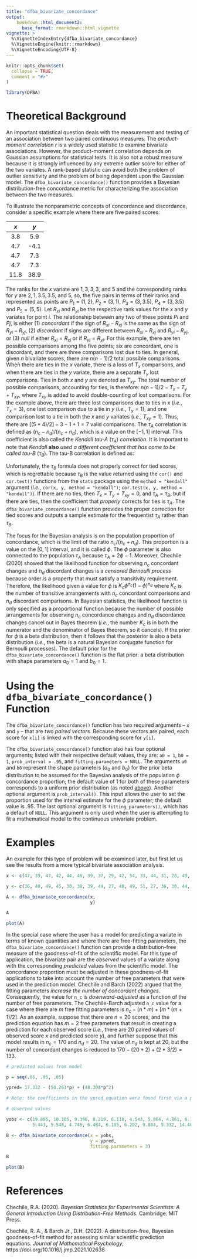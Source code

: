 ```yaml
---
title: "dfba_bivariate_concordance"
output:
    bookdown::html_document2:
      base_format: rmarkdown::html_vignette
vignette: >
  %\VignetteIndexEntry{dfba_bivariate_concordance}
  %\VignetteEngine{knitr::rmarkdown}
  %\VignetteEncoding{UTF-8}
---
```


```r
knitr::opts_chunk$set(
  collapse = TRUE,
  comment = "#>"
)
```

```r
library(DFBA)
```

# Theoretical Background {#phibackground}

An important statistical question deals with the measurement and testing of an association between two paired continuous measures. The *product-moment correlation* $r$ is a widely used statistic to examine bivariate associations. However, the product-moment correlation depends on Gaussian assumptions for statistical tests. It is also not a robust measure because it is strongly influenced by any extreme outlier score for either of the two variates. A rank-based statistic can avoid both the problem of outlier sensitivity and the problem of being dependent upon the Gaussian model. The `dfba_bivariate_concordance()` function provides a Bayesian distribution-free concordance metric for characterizing the association between the two measures.

To illustrate the nonparametric concepts of concordance and discordance, consider a specific example where there are five paired scores:

| $x$  | $y$  |
|:----:|:----:|
| 3.8  | 5.9  |
| 4.7  | -4.1 | 
| 4.7  | 7.3  | 
| 4.7  | 7.3  |
| 11.8 | 38.9 |

The ranks for the $x$ variate are $1, 3, 3, 3$, and $5$ and the corresponding ranks for $y$ are $2, 1, 3.5, 3.5$, and $5$, so, the five pairs in terms of their ranks and represented as points are $P_1 = (1, 2)$, $P_2 = (3, 1)$, $P_3 = (3, 3.5)$, $P_4 = (3, 3.5)$ and $P_5 = (5,5)$. Let $R_{xi}$ and $R_{yi}$ be the respective rank values for the $x$ and $y$ variates for point $i$. The relationship between any two of these points $Pi$ and $Pj$, is either (1) *concordant* if the sign of $R_{xi} - R_{xj}$ is the same as the sign of $R_{yi} - R_{yj}$, (2) *discordant* if signs are different between $R_{xi}-R_{xj}$ and $R_{yi}-R_{yj}$, or (3) *null* if either $R_{xi}=R_{xj}$ or if $R_{yi}=R_{yj}$. For this example, there are ten possible comparisons among the five points; six are concordant, one is discordant, and there are three comparisons lost due to ties. In general, given $n$ bivariate scores, there are $n(n-1)/2$ total possible comparisons. When there are ties in the $x$ variate, there is a loss of $T_x$ comparisons, and when there are ties in the $y$ variate, there are a separate $T_y$ lost comparisons. Ties in both $x$ and $y$ are denoted as $T_{xy}$. The total number of possible comparisons, accounting for ties, is therefore: $n(n-1)/2-T_x-T_y+T_{xy}$, where $T_{xy}$ is added to avoid double-counting of lost comparisons. For the example above, there are three lost comparisons due to ties in $x$ (*i.e.*, $T_x=3$), one lost comparison due to a tie in $y$ (*i.e.*, $T_y=1$), and one comparison lost to a tie in both the $x$ and $y$ variates (*i.e.*, $T_{xy}=1)$. Thus, there are $[(5*4)/2]-3-1+1=7$ valid comparisons. The $\tau_A$ correlation is defined as $(n_c-n_d)/(n_c+n_d)$, which is a value on the $[-1,1]$ interval. This coefficient is also called the *Kendall tau-A* ($\tau_A$) *correlation*. It is important to note that *Kendall* **also** *used a different coefficient that has come to be called tau-B* ($\tau_B$). The tau-B correlation is defined as:

\begin{equation} 
  \tau_B = \frac{n_c-n_d}{\sqrt{\left(\frac{n(n-1)}{2}-T_x\right)\left(\frac{n(n-1)}{2}-T_y\right)}},
  (\#eq:taubdefinition)
\end{equation}

Unfortunately, the $\tau_B$ formula does not properly correct for tied scores, which is regrettable because $\tau_B$ is the value returned using the `cor()` and `cor.test()` functions from the `stats` package using the `method = "kendall"` argument (*i.e.*, `cor(x, y, method = "kendall")`; `cor.test(x, y, method = "kendall")`). If there are no ties, then $T_x = T_y = T_{xy} = 0$, and $\tau_A = \tau_B$, but if there are ties, then the coefficient that *properly* corrects for ties is $\tau_A$. The `dfba_bivariate_concordance()` function provides the proper correction for tied scores and outputs a sample estimate for the frequentist $\tau_A$ rather than $\tau_B$.

The focus for the Bayesian analysis is on the population proportion of concordance, which is the limit of the ratio $n_c/(n_c+n_d)$. This proportion is a value on the $[0,1]$ interval, and it is called $\phi$. The $\phi$ parameter is also connected to the population $\tau_A$ because $\tau_A=2\phi -1$. Moreover, Chechile (2020) showed that the likelihood function for observing $n_c$ concordant changes and $n_d$ discordant changes is a *censored Bernoulli process* because order is a property that must satisfy a transitivity requirement. Therefore, the likelihood given a value for $\phi$ is $K_c \phi^{n_c}(1-\phi)^{n_d}$ where $K_c$ is the number of transitive arrangements with $n_c$ concordant comparisons and $n_d$ discordant comparisons. In Bayesian statistics, the likelihood function is only specified as a proportional function because the number of possible arrangements for observing $n_c$ concordance changes and $n_d$ discordance changes cancel out in Bayes theorem (*i.e.*, the number $K_c$ is in both the numerator and the denominator of Bayes theorem, so it cancels). If the prior for $\phi$ is a beta distribution, then it follows that the posterior is also a beta distribution (*i.e.*, the beta is a natural Bayesian conjugate function for Bernoulli processes). The default prior for the `dfba_bivariate_concordance()` function is the flat prior: a beta distribution with shape parameters $a_0 = 1$ and $b_0 = 1$.


# Using the `dfba_bivariate_concordance()` Function

The `dfba_bivariate_concordance()` function has two required arguments -- `x` and `y` -- that are *two paired vectors*. Because these vectors are paired, each score for `x[i]` is linked with the corresponding score for `y[i]`. 

The `dfba_bivariate_concordance()` function also has four optional arguments; listed with their respective default values, they are: `a0 = 1`, `b0 = 1`, `prob_interval = .95`, and `fitting.parameters = NULL`. The arguments `a0` and `b0` represent the shape parameters ($a_0$ and $b_0$) for the prior beta distribution to be assumed for the Bayesian analysis of the population $\phi$ concordance proportion; the default value of $1$ for both of these parameters corresponds to a uniform prior distribution (as noted [above](#phibackground)). Another optional argument is `prob_interval()`. This input allows the user to set the proportion used for the interval estimate for the $\phi$ parameter; the default value is $.95$. The last optional argument is `fitting_parameters()`, which has a default of `NULL`. This argument is only used when the user is attempting to fit a mathematical model to the continuous univariate problem. 

# Examples

An example for this type of problem will be examined later, but first let us see the results from a more typical bivariate association analysis. 

```r
x <- c(47, 39, 47, 42, 44, 46, 39, 37, 29, 42, 54, 33, 44, 31, 28, 49, 32, 37, 46, 55, 31)

y <- c(36, 40, 49, 45, 30, 38, 39, 44, 27, 48, 49, 51, 27, 36, 30, 44, 42, 41, 35, 49, 33)

A <- dfba_bivariate_concordance(x,
                                y)

A
```

```r
plot(A)
```


In the special case where the user has a model for predicting a variate in terms of known quantities and where there are free-fitting parameters, the `dfba_bivariate_concordance()` function can provide a distribution-free measure of the goodness-of-fit of the scientific model. For this type of application, the bivariate pair are the *observed* values of a variate along with the corresponding *predicted* values from the scientific model. The concordance proportion must be adjusted in these goodness-of-fit applications to take into account the number of free parameters that were used in the prediction model. Chechile and Barch (2022) argued that the fitting parameters *increase the number of concordant changes*. Consequently, the value for `n_c` is *downward-adjusted* as a function of the number of free parameters. The Chechile-Barch adjusted `n_c` value for a case where there are $m$ free fitting parameters is $n_c-(n*m)+[m*(m+1)/2]$. As an example, suppose that there are $n = 20$ scores, and the prediction equation has $m = 2$ free parameters that result in creating a prediction for each observed score (*i.e.*, there are $20$ paired values of observed score $x$ and predicted score $y$), and further suppose that this model results in $n_c = 170$ and $n_d = 20$. The value of $n_d$ is kept at $20$, but the number of concordant changes is reduced to $170-(20*2)+(2*3/2) = 133$. 

```r
# predicted values from model

p = seq(.05, .95, .05)

ypred= 17.332 - (50.261*p) + (48.308*p^2)

# Note: the coefficients in the ypred equation were found first via a polynomial regression

# observed values

yobs <- c(19.805, 10.105, 9.396, 8.219, 6.110, 4.543, 5.864, 4.861, 6.136, 5.789,
          5.443, 5.548, 4.746, 6.484, 6.185, 6.202, 9.804, 9.332, 14.408)

B <- dfba_bivariate_concordance(x = yobs, 
                                y = ypred, 
                                fitting.parameters = 3)

B
```

```r
plot(B)
```


# References

Chechile, R.A. (2020). *Bayesian Statistics for Experimental Scientists: A General Introduction Using Distribution-Free Methods*. Cambridge: MIT Press.
 

Chechile, R. A., & Barch Jr., D.H. (2022). A distribution-free, Bayesian goodness-of-fit method for assessing similar scientific prediction equations. *Journal of Mathematical Psychology*, https://doi.org/10.1016/j.jmp.2021.102638
